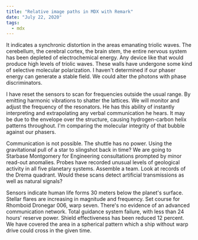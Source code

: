 ```yaml
---
title: "Relative image paths in MDX with Remark"
date: "July 22, 2020"
tags:
  - mdx
---
```


It indicates a synchronic distortion in the areas emanating triolic waves. The cerebellum, the cerebral cortex, the brain stem, the entire nervous system has been depleted of electrochemical energy. Any device like that would produce high levels of triolic waves. These walls have undergone some kind of selective molecular polarization. I haven't determined if our phaser energy can generate a stable field. We could alter the photons with phase discriminators.

I have reset the sensors to scan for frequencies outside the usual range. By emitting harmonic vibrations to shatter the lattices. We will monitor and adjust the frequency of the resonators. He has this ability of instantly interpreting and extrapolating any verbal communication he hears. It may be due to the envelope over the structure, causing hydrogen-carbon helix patterns throughout. I'm comparing the molecular integrity of that bubble against our phasers.

Communication is not possible. The shuttle has no power. Using the gravitational pull of a star to slingshot back in time? We are going to Starbase Montgomery for Engineering consultations prompted by minor read-out anomalies. Probes have recorded unusual levels of geological activity in all five planetary systems. Assemble a team. Look at records of the Drema quadrant. Would these scans detect artificial transmissions as well as natural signals?

Sensors indicate human life forms 30 meters below the planet's surface. Stellar flares are increasing in magnitude and frequency. Set course for Rhomboid Dronegar 006, warp seven. There's no evidence of an advanced communication network. Total guidance system failure, with less than 24 hours' reserve power. Shield effectiveness has been reduced 12 percent. We have covered the area in a spherical pattern which a ship without warp drive could cross in the given time.
